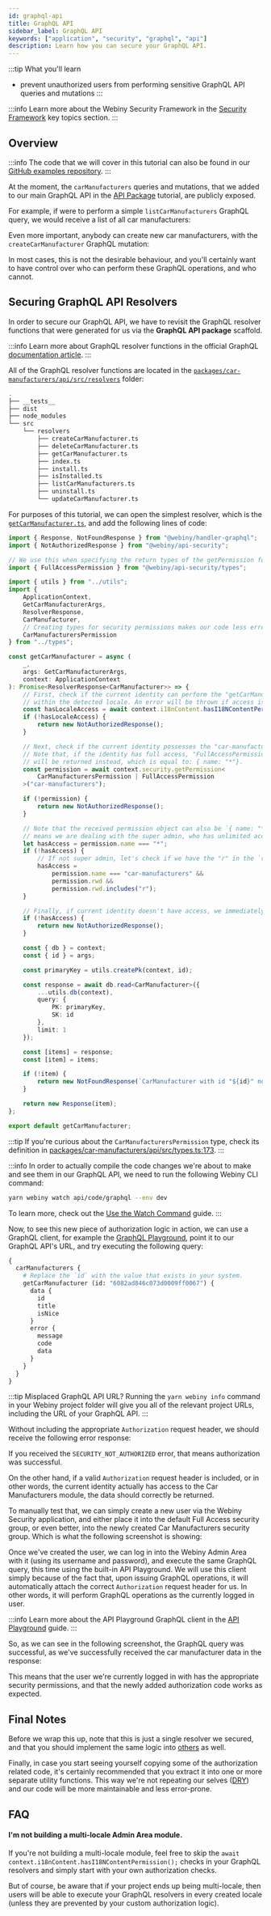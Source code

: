 ```yaml
---
id: graphql-api
title: GraphQL API
sidebar_label: GraphQL API
keywords: ["application", "security", "graphql", "api"]
description: Learn how you can secure your GraphQL API.
---
```



:::tip What you'll learn
- prevent unauthorized users from performing sensitive GraphQL API queries and mutations
:::

:::info
Learn more about the Webiny Security Framework in the [Security Framework](/docs/key-topics/security-framework/introduction) key topics section.
:::

## Overview

:::info
The code that we will cover in this tutorial can also be found in our [GitHub examples repository](https://github.com/webiny/webiny-examples/tree/master/extend-admin-area/securing-your-application/code/packages/car-manufacturers/api).
:::

At the moment, the `carManufacturers` queries and mutations, that we added to our main GraphQL API in the [API Package](/docs/tutorials/extend-admin-area/introduction) tutorial, are publicly exposed.

For example, if were to perform a simple `listCarManufacturers` GraphQL query, we would receive a list of all car manufacturers:

<CenteredImage alt="Exposed GraphQL Queries" src={unprotectedQuery} />

Even more important, anybody can create new car manufacturers, with the `createCarManufacturer` GraphQL mutation:

<CenteredImage alt="Exposed GraphQL Mutations" src={unprotectedMutation} />

In most cases, this is not the desirable behaviour, and you'll certainly want to have control over who can perform these GraphQL operations, and who cannot.

## Securing GraphQL API Resolvers

In order to secure our GraphQL API, we have to revisit the GraphQL resolver functions that were generated for us via the **GraphQL API package** scaffold.

:::info
Learn more about GraphQL resolver functions in the official GraphQL [documentation article](https://graphql.org/learn/execution/).
:::

All of the GraphQL resolver functions are located in the [`packages/car-manufacturers/api/src/resolvers`](https://github.com/webiny/webiny-examples/tree/master/extend-admin-area/securing-your-application/code/packages/car-manufacturers/api/src/resolvers) folder:

```bash title="packages/car-manufacturers/api/"
.
├── __tests__
├── dist
├── node_modules
└── src
    └── resolvers
        ├── createCarManufacturer.ts
        ├── deleteCarManufacturer.ts
        ├── getCarManufacturer.ts
        ├── index.ts
        ├── install.ts
        ├── isInstalled.ts
        ├── listCarManufacturers.ts
        ├── uninstall.ts
        └── updateCarManufacturer.ts
```

For purposes of this tutorial, we can open the simplest resolver, which is the [`getCarManufacturer.ts`](https://github.com/webiny/webiny-examples/tree/master/extend-admin-area/securing-your-application/code/packages/car-manufacturers/api/src/resolvers/getCarManufacturer.ts), and add the following lines of code:

```ts title="packages/car-manufacturers/api/src/resolvers/getCarManufacturer.ts" {2,4-5,13,14,22-54}
import { Response, NotFoundResponse } from "@webiny/handler-graphql";
import { NotAuthorizedResponse } from "@webiny/api-security";

// We use this when specifying the return types of the getPermission function call (below).
import { FullAccessPermission } from "@webiny/api-security/types";

import { utils } from "../utils";
import {
    ApplicationContext,
    GetCarManufacturerArgs,
    ResolverResponse,
    CarManufacturer,
    // Creating types for security permissions makes our code less error-prone and more readable.
    CarManufacturersPermission
} from "../types";

const getCarManufacturer = async (
    _,
    args: GetCarManufacturerArgs,
    context: ApplicationContext
): Promise<ResolverResponse<CarManufacturer>> => {
    // First, check if the current identity can perform the "getCarManufacturer" query,
    // within the detected locale. An error will be thrown if access is not allowed.
    const hasLocaleAccess = await context.i18nContent.hasI18NContentPermission();
    if (!hasLocaleAccess) {
        return new NotAuthorizedResponse();
    }

    // Next, check if the current identity possesses the "car-manufacturers" permission.
    // Note that, if the identity has full access, "FullAccessPermission" permission
    // will be returned instead, which is equal to: { name: "*"}.
    const permission = await context.security.getPermission<
        CarManufacturersPermission | FullAccessPermission
    >("car-manufacturers");

    if (!permission) {
        return new NotAuthorizedResponse();
    }

    // Note that the received permission object can also be `{ name: "*" }`. If so, that
    // means we are dealing with the super admin, who has unlimited access.
    let hasAccess = permission.name === "*";
    if (!hasAccess) {
        // If not super admin, let's check if we have the "r" in the `rwd` property.
        hasAccess =
            permission.name === "car-manufacturers" &&
            permission.rwd &&
            permission.rwd.includes("r");
    }

    // Finally, if current identity doesn't have access, we immediately exit.
    if (!hasAccess) {
        return new NotAuthorizedResponse();
    }

    const { db } = context;
    const { id } = args;

    const primaryKey = utils.createPk(context, id);

    const response = await db.read<CarManufacturer>({
        ...utils.db(context),
        query: {
            PK: primaryKey,
            SK: id
        },
        limit: 1
    });

    const [items] = response;
    const [item] = items;

    if (!item) {
        return new NotFoundResponse(`CarManufacturer with id "${id}" not found.`);
    }

    return new Response(item);
};

export default getCarManufacturer;
```

:::tip
If you're curious about the `CarManufacturersPermission` type, check its definition in [packages/car-manufacturers/api/src/types.ts:173](https://github.com/webiny/webiny-examples/tree/master/extend-admin-area/securing-your-application/code/packages/car-manufacturers/api/src/types.ts#L173).
:::

:::info
In order to actually compile the code changes we're about to make and see them in our GraphQL API, we need to run the following Webiny CLI command:

```bash
yarn webiny watch api/code/graphql --env dev
```

To learn more, check out the [Use the Watch Command](/docs/how-to-guides/webiny-cli/use-watch-command) guide.
:::

Now, to see this new piece of authorization logic in action, we can use a GraphQL client, for example the [GraphQL Playground](https://github.com/graphql/graphql-playground), point it to our GraphQL API's URL, and try executing the following query:

```graphql
{
  carManufacturers {
    # Replace the `id` with the value that exists in your system.
    getCarManufacturer (id: "6082ad846c073d0009ff0067") {
      data {
        id
        title
        isNice
      }
      error {
        message
        code
        data
      }
    }
  }
}
```

:::tip Misplaced GraphQL API URL?
Running the `yarn webiny info` command in your Webiny project folder will give you all of the relevant project URLs, including the URL of your GraphQL API.
:::

Without including the appropriate `Authorization` request header, we should receive the following error response:

<CenteredImage alt="GraphQL Authorization Error" src={graphqlAuthError} />

If you received the `SECURITY_NOT_AUTHORIZED` error, that means authorization was successful.

On the other hand, if a valid `Authorization` request header is included, or in other words, the current identity actually has access to the Car Manufacturers module, the data should correctly be returned.

To manually test that, we can simply create a new user via the Webiny Security application, and either place it into the default Full Access security group, or even better, into the newly created Car Manufacturers security group. Which is what the following screenshot is showing:

<CenteredImage alt="Create a Test User" src={createTestUser} />

Once we've created the user, we can log in into the Webiny Admin Area with it (using its username and password), and execute the same GraphQL query, this time using the built-in API Playground. We will use this client simply because of the fact that, upon issuing GraphQL operations, it will automatically attach the correct `Authorization` request header for us. In other words, it will perform GraphQL operations as the currently logged in user.

:::info
Learn more about the API Playground GraphQL client in the [API Playground](/docs/how-to-guides/webiny-applications/admin-area/api-playground) guide.
:::

So, as we can see in the following screenshot, the GraphQL query was successful, as we've successfully received the car manufacturer data in the response:

<CenteredImage alt="GraphQL Authorization Success" src={graphqlAuthSuccess} />

This means that the user we're currently logged in with has the appropriate security permissions, and that the newly added authorization code works as expected.

## Final Notes

Before we wrap this up, note that this is just a single resolver we secured, and that you should implement the same logic into [others](https://github.com/webiny/webiny-examples/tree/master/extend-admin-area/securing-your-application/code/packages/car-manufacturers/api/src/resolvers) as well.

Finally, in case you start seeing yourself copying some of the authorization related code, it's certainly recommended that you extract it into one or more separate utility functions. This way we're not repeating our selves ([DRY](https://en.wikipedia.org/wiki/Don%27t_repeat_yourself)) and our code will be more maintainable and less error-prone.

## FAQ

#### I'm not building a multi-locale Admin Area module.

If you're not building a multi-locale module, feel free to skip the `await context.i18nContent.hasI18NContentPermission();` checks in your GraphQL resolvers and simply start with your own authorization checks.

But of course, be aware that if your project ends up being multi-locale, then users will be able to execute your GraphQL resolvers in every created locale (unless they are prevented by your custom authorization logic).
